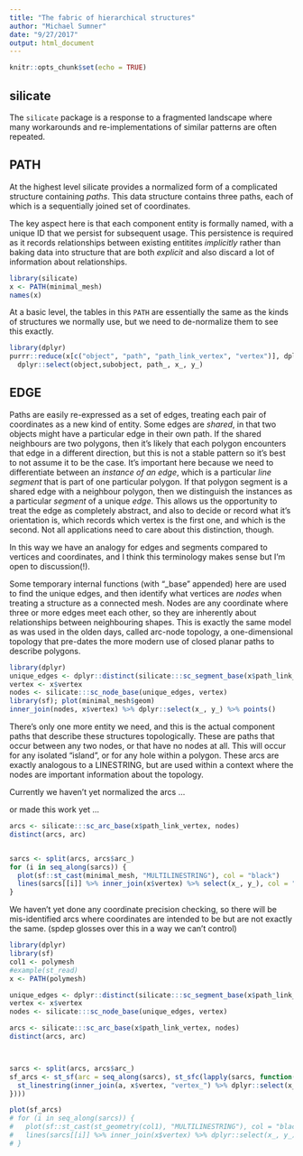 ```yaml
---
title: "The fabric of hierarchical structures"
author: "Michael Sumner"
date: "9/27/2017"
output: html_document
---
```


```r
knitr::opts_chunk$set(echo = TRUE)
```

## silicate

The `silicate` package is a response to a fragmented landscape where many workarounds and re-implementations of similar patterns
are often repeated. 

## PATH

At the highest level silicate provides a normalized form of a complicated structure containing *paths*. This data structure contains three paths, each of which is a sequentially joined set of coordinates. 

The key aspect here is that each component entity is formally named, with a unique ID that we persist for subsequent usage. This persistence is required as it records relationships between existing entitites *implicitly* rather than baking data into structure that are both *explicit*  and also discard a lot of information about relationships. 

```r
library(silicate)
x <- PATH(minimal_mesh)
names(x)
```

At a basic level, the tables in this `PATH` are essentially the same as the kinds of structures we normally use, but we need to de-normalize them to see this exactly. 

```r
library(dplyr)
purrr::reduce(x[c("object", "path", "path_link_vertex", "vertex")], dplyr::inner_join) %>% 
  dplyr::select(object,subobject, path_, x_, y_)
```


## EDGE

Paths are easily re-expressed as a set of edges, treating each pair of coordinates as a new kind of entity. Some edges are *shared*, in that two objects might have a particular edge in their own path. If the shared neighbours are two polygons, then it's likely that each polygon encounters that edge in a different direction, but this is not a stable pattern so it's best to not assume it to be the case. It's important here because we need to differentiate between an *instance of an edge*, which is a particular *line segment* that is part of one particular polygon. If that polygon segment is a shared edge with a neighbour polygon, then we distinguish the instances as a particular *segment* of a unique *edge*. This allows us the opportunity to treat the edge as completely abstract, and also to decide or record what it's orientation is, which records which vertex is the first one, and which is the second. Not all applications need to care about this distinction, though. 

In this way we have an analogy for edges and segments compared to vertices and coordinates, and I think this terminology makes sense but I'm open to discussion(!). 

Some temporary internal functions (with "_base" appended) here are used to find the unique edges, and then identify what vertices are *nodes* when treating a structure as a connected mesh. Nodes are any coordinate where three or more edges meet each other, so they are inherently about relationships between neighbouring shapes. This is exactly the same model as was used in the olden days, called arc-node topology, a one-dimensional topology that pre-dates the more modern use of closed planar paths to describe polygons. 

```r
library(dplyr)
unique_edges <- dplyr::distinct(silicate:::sc_segment_base(x$path_link_vertex), edge_, .keep_all = TRUE)
vertex <- x$vertex
nodes <- silicate:::sc_node_base(unique_edges, vertex)
library(sf); plot(minimal_mesh$geom)
inner_join(nodes, x$vertex) %>% dplyr::select(x_, y_) %>% points()

```
There's only one more entity we need, and this is the actual component paths that describe these structures topologically. These are paths that occur between any two nodes, or that have no nodes at all. This will occur for any isolated "island", or for any hole within a polygon.  These arcs are exactly analogous to a LINESTRING, but are used within a context where the nodes are important information about the topology. 

Currently we haven't yet normalized the arcs  ... 


or made this work yet ...


```r
arcs <- silicate:::sc_arc_base(x$path_link_vertex, nodes) 
distinct(arcs, arc)


sarcs <- split(arcs, arcs$arc_)
for (i in seq_along(sarcs)) {
  plot(sf::st_cast(minimal_mesh, "MULTILINESTRING"), col = "black")
  lines(sarcs[[i]] %>% inner_join(x$vertex) %>% select(x_, y_), col = "firebrick", lwd = 2)
}
```

We haven't yet done any coordinate precision checking, so there will be mis-identified arcs where coordinates are intended to be but are not exactly the same. (spdep glosses over this in a way we can't control)

```r

library(dplyr)
library(sf)
col1 <- polymesh
#example(st_read)
x <- PATH(polymesh)

unique_edges <- dplyr::distinct(silicate:::sc_segment_base(x$path_link_vertex), edge, .keep_all = TRUE)
vertex <- x$vertex
nodes <- silicate:::sc_node_base(unique_edges, vertex)

arcs <- silicate:::sc_arc_base(x$path_link_vertex, nodes) 
distinct(arcs, arc)



sarcs <- split(arcs, arcs$arc_)
sf_arcs <- st_sf(arc = seq_along(sarcs), st_sfc(lapply(sarcs, function(a) {
  st_linestring(inner_join(a, x$vertex, "vertex_") %>% dplyr::select(x_, y_) %>% as.matrix())
})))

plot(sf_arcs)
# for (i in seq_along(sarcs)) {
#   plot(sf::st_cast(st_geometry(col1), "MULTILINESTRING"), col = "black")
#   lines(sarcs[[i]] %>% inner_join(x$vertex) %>% dplyr::select(x_, y_), col = "firebrick", lwd = 2)
# }

```